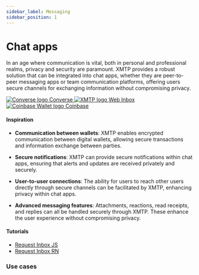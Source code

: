 ```yaml
---
sidebar_label: Messaging
sidebar_position: 1
---
```



# Chat apps

In an age where communication is vital, both in personal and professional realms, privacy and security are paramount. XMTP provides a robust solution that can be integrated into chat apps, whether they are peer-to-peer messaging apps or team communication platforms, offering users secure channels for exchanging information without compromising privacy.

<div class="chain-list white">
  <a href="https://getconverse.app" class="chain-item">
    <img alt="Converse logo" src={converse} />
    <span>Converse</span>
  </a>
  <a href="https://xmtp.chat/" class="chain-item">
    <img alt="XMTP logo" src={webinbox} />
    <span>Web Inbox</span>
  </a>
  <a href="https://www.coinbase.com/wallet" class="chain-item">
    <img alt="Coinbase Wallet logo" src={cb} />
    <span>Coinbase</span>
  </a>
</div>

#### Inspiration

- **Communication between wallets**: XMTP enables encrypted communication between digital wallets, allowing secure transactions and information exchange between parties.

- **Secure notifications**: XMTP can provide secure notifications within chat apps, ensuring that alerts and updates are received privately and securely.

- **User-to-user connections**: The ability for users to reach other users directly through secure channels can be facilitated by XMTP, enhancing privacy within chat apps.

- **Advanced messaging features**: Attachments, reactions, read receipts, and replies can all be handled securely through XMTP. These enhance the user experience without compromising privacy.

#### Tutorials

- [Request Inbox JS](https://docs.xmtp.org/consent/consent-js)
- [Request Inbox RN](https://docs.xmtp.org/consent/consent-rn)

### Use cases


<Usecases />
